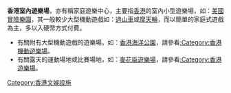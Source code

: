 '''香港室內遊樂場'''，亦有稱家庭遊樂中心，主要指[[香港|香港]]的室內小型遊樂場，如：[[美國冒險樂園|美國冒險樂園]]，其一般較少大型機動遊戲如：[[過山車|過山車]]或[[摩天輪|摩天輪]]，而以簡單的家庭式遊戲為主，多以入硬幣方式付費。

*有關附有大型機動遊戲的遊樂場，如：[[香港海洋公園|香港海洋公園]]，請參看[[:Category:香港機動遊樂場|:Category:香港機動遊樂場]]。
*有關露天的運動場地或比賽場地，如：[[麥花臣遊樂場|麥花臣遊樂場]]，請參看[[:Category:香港遊樂場|:Category:香港遊樂場]]。

[[Category:香港文娛設施|Category:香港文娛設施]]